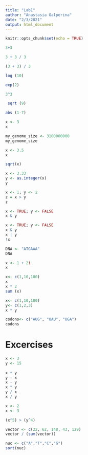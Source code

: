 ```yaml
---
title: "Lab1"
author: "Anastasia Galperina"
date: "2/3/2021"
output: html_document
---
```


```r
knitr::opts_chunk$set(echo = TRUE)
```

```r
3+3
```

```r
3 + 3 / 3
```

```r
(3 + 3) / 3
```

```r
log (10)
```

```r
exp(2)
```

```r
3^3 
```

```r
 sqrt (9)
```

```r
abs (1-7)
```

```r
x <- 3
x
```

```r
my_genome_size <- 3100000000
my_genome_size
```

```r
x <- 3.5
x
```

```r
sqrt(x)
```

```r
x <- 3.33
y <- as.integer(x)
y
```

```r
x <- 1; y <- 2 
z = x > y 
z 
```

```r
x <- TRUE; y <- FALSE 
x & y
```

```r
x <- TRUE; y <- FALSE 
x & y
x | y 
!x
```

```r
DNA <- "ATGAAA"
DNA
```

```r
x <- 1 + 2i 
x
```

```r
x<- c(1,10,100)    
x
x * 2
sum (x)
```

```r
x<- c(1,10,100) 
y<- c(1,2,3) 
x * y
```

```r
codons<- c("AUG", "UAU", "UGA") 
codons
```

# Excercises
```r
x <- 3
y <- 15
 
x + y
y - x
x - y
x * y
y / x
x / y
```

```r
x <- 2
x <- 3

(x^5) > (y^4)
```

```r
vector <- c(22, 62, 148, 43, 129)
vector / (sum(vector))
```

```r
nuc <- c("A","T","C","G")
sort(nuc)
```

